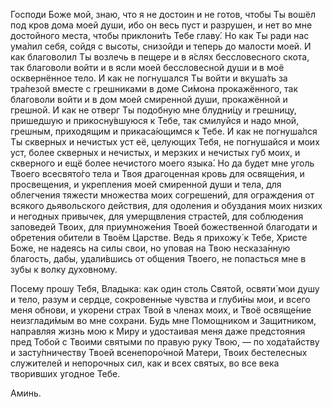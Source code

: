 Господи Боже мой, знаю, что я не достоин и не готов, чтобы Ты вошёл под кров дома моей души, ибо он весь пуст и разрушен, и нет во мне достойного места, чтобы приклони́ть Тебе главу́. Но как Ты ради нас ума́лил себя, сойдя с высоты, снизойди и теперь до малости моей. И как благоволил Ты возлечь в пещере и в я́слях бессловесного скота, так благоволи войти и в ясли моей бессловесной души и в моё осквернённое тело. И как не погнушался Ты войти и вкуша́ть за тра́пезой вместе с грешниками в доме Си́мона прокажённого, так благоволи войти и в дом моей смиренной души, прокажённой и грешной. И как не отверг Ты подобную мне блудни́цу и грешницу, пришедшую и прикосну́вшуюся к Тебе, так смилуйся и надо мной, грешным, приходящим и прикаса́ющимся к Тебе. И как не погнуша́лся Ты скверных и нечистых уст её, целующих Тебя, не погнушайся и моих уст, более скверных и нечистых, и мерзких и нечистых губ моих, и скверного и ещё более нечистого моего языка́. Но да будет мне уголь Твоего всесвято́го тела и Твоя драгоценная кровь для освяще́ния, и просвещения, и укрепления моей смиренной души и тела, для облегчения тяжести множества моих согрешений, для ограждения от всякого дьявольского действия, для одоления и обуздания моих низких и негодных привычек, для умерщвления страсте́й, для соблюдения заповедей Твоих, для приумноже́ния Твоей божественной благодати и обретения обители в Твоём Царстве. Ведь я прихожу́ к Тебе, Христе Боже, не надеясь на силы свои, но уповая на Твою несказа́нную благость, дабы, удали́вшись от общения Твоего, не попасться мне в зубы к волку духовному.

Посему прошу Тебя, Владыка: как один столь Свято́й, освяти́ мои душу и тело, разум и сердце, сокровенные чувства и глуби́ны мои, и всего меня обнови, и укорени страх Твой в членах моих, и Твоё освяще́ние неизглади́мым во мне сохрани. Будь мне Помощником и Защитником, направляя жизнь мою к Миру и удостаивая меня даже предстояния пред Тобой с Твоими святыми по правую руку Твою, — по хода́тайству и засту́пничеству Твоей всенепоро́чной Матери, Твоих бестелесных служителей и непорочных cил, как и всех святых, во все века творивших угодное Тебе.

Аминь.
